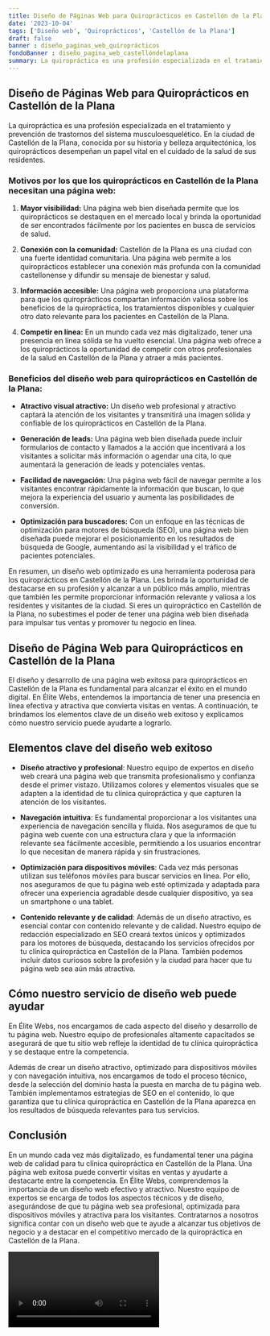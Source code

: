 ```yaml
---
title: Diseño de Páginas Web para Quiroprácticos en Castellón de la Plana
date: '2023-10-04'
tags: ['Diseño web', 'Quiroprácticos', 'Castellón de la Plana']
draft: false
banner : diseño_paginas_web_quiroprácticos
fondoBanner : diseño_pagina_web_castellóndelaplana
summary: La quiropráctica es una profesión especializada en el tratamiento y prevención de trastornos del sistema musculoesquelético. En la ciudad de Castellón de la Plana, conocida por su historia y belleza arquitectónica, los quiroprácticos desempeñan un papel vital en el cuidado de la salud de sus residentes.
---
```


## Diseño de Páginas Web para Quiroprácticos en Castellón de la Plana

La quiropráctica es una profesión especializada en el tratamiento y prevención de trastornos del sistema musculoesquelético. En la ciudad de Castellón de la Plana, conocida por su historia y belleza arquitectónica, los quiroprácticos desempeñan un papel vital en el cuidado de la salud de sus residentes.

### Motivos por los que los quiroprácticos en Castellón de la Plana necesitan una página web:

1. **Mayor visibilidad:** Una página web bien diseñada permite que los quiroprácticos se destaquen en el mercado local y brinda la oportunidad de ser encontrados fácilmente por los pacientes en busca de servicios de salud.

2. **Conexión con la comunidad:** Castellón de la Plana es una ciudad con una fuerte identidad comunitaria. Una página web permite a los quiroprácticos establecer una conexión más profunda con la comunidad castellonense y difundir su mensaje de bienestar y salud.

3. **Información accesible:** Una página web proporciona una plataforma para que los quiroprácticos compartan información valiosa sobre los beneficios de la quiropráctica, los tratamientos disponibles y cualquier otro dato relevante para los pacientes en Castellón de la Plana.

4. **Competir en línea:** En un mundo cada vez más digitalizado, tener una presencia en línea sólida se ha vuelto esencial. Una página web ofrece a los quiroprácticos la oportunidad de competir con otros profesionales de la salud en Castellón de la Plana y atraer a más pacientes.

### Beneficios del diseño web para quiroprácticos en Castellón de la Plana:

- **Atractivo visual atractivo:** Un diseño web profesional y atractivo captará la atención de los visitantes y transmitirá una imagen sólida y confiable de los quiroprácticos en Castellón de la Plana.

- **Generación de leads:** Una página web bien diseñada puede incluir formularios de contacto y llamados a la acción que incentivará a los visitantes a solicitar más información o agendar una cita, lo que aumentará la generación de leads y potenciales ventas.

- **Facilidad de navegación:** Una página web fácil de navegar permite a los visitantes encontrar rápidamente la información que buscan, lo que mejora la experiencia del usuario y aumenta las posibilidades de conversión.

- **Optimización para buscadores:** Con un enfoque en las técnicas de optimización para motores de búsqueda (SEO), una página web bien diseñada puede mejorar el posicionamiento en los resultados de búsqueda de Google, aumentando así la visibilidad y el tráfico de pacientes potenciales.

En resumen, un diseño web optimizado es una herramienta poderosa para los quiroprácticos en Castellón de la Plana. Les brinda la oportunidad de destacarse en su profesión y alcanzar a un público más amplio, mientras que también les permite proporcionar información relevante y valiosa a los residentes y visitantes de la ciudad. Si eres un quiropráctico en Castellón de la Plana, no subestimes el poder de tener una página web bien diseñada para impulsar tus ventas y promover tu negocio en línea.

<GifSeo />

<Cta />

## Diseño de Página Web para Quiroprácticos en Castellón de la Plana

El diseño y desarrollo de una página web exitosa para quiroprácticos en Castellón de la Plana es fundamental para alcanzar el éxito en el mundo digital. En Élite Webs, entendemos la importancia de tener una presencia en línea efectiva y atractiva que convierta visitas en ventas. A continuación, te brindamos los elementos clave de un diseño web exitoso y explicamos cómo nuestro servicio puede ayudarte a lograrlo.

## Elementos clave del diseño web exitoso

- **Diseño atractivo y profesional**: Nuestro equipo de expertos en diseño web creará una página web que transmita profesionalismo y confianza desde el primer vistazo. Utilizamos colores y elementos visuales que se adapten a la identidad de tu clínica quiropráctica y que capturen la atención de los visitantes.

- **Navegación intuitiva**: Es fundamental proporcionar a los visitantes una experiencia de navegación sencilla y fluida. Nos aseguramos de que tu página web cuente con una estructura clara y que la información relevante sea fácilmente accesible, permitiendo a los usuarios encontrar lo que necesitan de manera rápida y sin frustraciones.

- **Optimización para dispositivos móviles**: Cada vez más personas utilizan sus teléfonos móviles para buscar servicios en línea. Por ello, nos aseguramos de que tu página web esté optimizada y adaptada para ofrecer una experiencia agradable desde cualquier dispositivo, ya sea un smartphone o una tablet.

- **Contenido relevante y de calidad**: Además de un diseño atractivo, es esencial contar con contenido relevante y de calidad. Nuestro equipo de redacción especializado en SEO creará textos únicos y optimizados para los motores de búsqueda, destacando los servicios ofrecidos por tu clínica quiropráctica en Castellón de la Plana. También podemos incluir datos curiosos sobre la profesión y la ciudad para hacer que tu página web sea aún más atractiva.

## Cómo nuestro servicio de diseño web puede ayudar

En Élite Webs, nos encargamos de cada aspecto del diseño y desarrollo de tu página web. Nuestro equipo de profesionales altamente capacitados se asegurará de que tu sitio web refleje la identidad de tu clínica quiropráctica y se destaque entre la competencia.

Además de crear un diseño atractivo, optimizado para dispositivos móviles y con navegación intuitiva, nos encargamos de todo el proceso técnico, desde la selección del dominio hasta la puesta en marcha de tu página web. También implementamos estrategias de SEO en el contenido, lo que garantiza que tu clínica quiropráctica en Castellón de la Plana aparezca en los resultados de búsqueda relevantes para tus servicios.

## Conclusión

En un mundo cada vez más digitalizado, es fundamental tener una página web de calidad para tu clínica quiropráctica en Castellón de la Plana. Una página web exitosa puede convertir visitas en ventas y ayudarte a destacarte entre la competencia. En Élite Webs, comprendemos la importancia de un diseño web efectivo y atractivo. Nuestro equipo de expertos se encarga de todos los aspectos técnicos y de diseño, asegurándose de que tu página web sea profesional, optimizada para dispositivos móviles y atractiva para los visitantes. Contratarnos a nosotros significa contar con un diseño web que te ayude a alcanzar tus objetivos de negocio y a destacar en el competitivo mercado de la quiropráctica en Castellón de la Plana.

<Video />

<CtaBot job='Quiroprácticos' city='Castellón de la Plana'/>

<Gmaps query='Castellón de la Plana+españa+maps' />